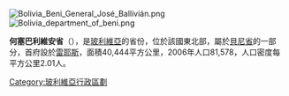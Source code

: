 {{coord|14.000|S|67.000|W|display=title|source:dewiki}}

[[Image:Bolivia_Beni_General_José_Ballivián.png|right]]
[[Image:Bolivia_department_of_beni.png|right]]

'''何塞巴利維安省'''（{{lang-es|Provincia del General José Ballivián Segurola}}），是[[玻利維亞|玻利維亞]]的省份，位於該國東北部，屬於[[貝尼省|貝尼省]]的一部分，首府設於[[雷耶斯_(玻利維亞)|雷耶斯]]，面積40,444平方公里，2006年人口81,578，人口密度每平方公里2.01人。

{{Bolivia-geo-stub}}
{{玻利維亞省份}}

[[Category:玻利維亞行政區劃|Category:玻利維亞行政區劃]]